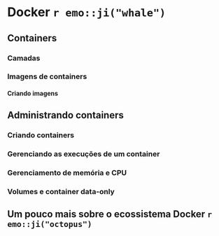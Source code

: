 <!-- A ordem dos conteúdos listados abaixo podem mudar -->

# Docker `r emo::ji("whale")`

<!-- Explicar aqui o que é o docker -->
<!-- Falar das versões que estão disponíveis (Linux, MacOS e Windows). Deixar claro que a recomendação de uso é no Linux -->
<!-- Ao falar sobre a causa da recomendação da utilização no Linux, falar que isto tem haver com a forma como o docker é integrado com o sistema -->
<!-- ## Vantagens de utilização -->
<!-- Docker é um gerenciador de containers -->

<!-- Existing Tools for Reproducible Research in Science Docker ajuda a explicar o que é e como funciona -->

## Containers
<!-- Como já apresentado anteriormente [...], os containers são [...], com isto alguns outros conceitos sobre eles serão apresentados nas subseções abaixo -->

### Camadas

### Imagens de containers

#### Criando imagens
<!-- Aqui são utilizados os Dockerfiles -->

## Administrando containers
<!-- Falar que, há ferramentas que podem ajudar no gerenciamento, uma delas é o portainer  -->

### Criando containers

### Gerenciando as execuções de um container

### Gerenciamento de memória e CPU

### Volumes e container data-only

## Um pouco mais sobre o ecossistema Docker `r emo::ji("octopus")`
